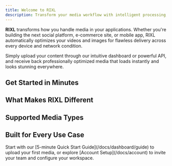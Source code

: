 ```yaml
---
title: Welcome to RIXL
description: Transform your media workflow with intelligent processing, global delivery, and effortless integration. Built for developers who demand performance and simplicity.
---
```



**RIXL** transforms how you handle media in your applications. Whether you're building the next social platform, e-commerce site, or mobile app, RIXL automatically optimizes your videos and images for flawless delivery across every device and network condition.

Simply upload your content through our intuitive dashboard or powerful API, and receive back professionally optimized media that loads instantly and looks stunning everywhere.

## Get Started in Minutes

<div className="grid gap-6 sm:grid-cols-2 lg:grid-cols-3">
  <InteractiveCard
    title="Quick Start Guide"
    description="From zero to uploading your first media in under 5 minutes."
    href="/docs/dashboard/guide"
    icon="BookOpen"
  />
  <InteractiveCard
    title="Account & Teams"
    description="Set up your workspace, invite collaborators, and manage permissions."
    href="/docs/account"
    icon="Users"
  />
  <InteractiveCard
    title="Upload & Process"
    description="Turn raw media into optimized, delivery-ready assets instantly."
    href="/docs/uploads"
    icon="Upload"
  />
  <InteractiveCard
    title="Developer APIs"
    description="Integrate RIXL's power directly into your applications and workflows."
    href="/docs/api-reference"
    icon="Code"
  />
</div>

## What Makes RIXL Different

<div className="grid gap-6 sm:grid-cols-2 lg:grid-cols-3 mt-8">
  <InfoCard
    title="Intelligent Video Processing"
    description="Multi-quality transcoding with adaptive streaming that automatically adjusts to your users' connections."
    icon="Video"
  />
  <InfoCard
    title="Next-Gen Image Optimization" 
    description="AVIF compression with ultra-fast placeholder generation—delivering 90% smaller files with zero quality loss."
    icon="Image"
  />
  <InfoCard
    title="Dynamic Content Feeds"
    description="Build social experiences with structured feeds that update automatically as you add content."
    icon="Rss"
  />
  <InfoCard
    title="Global Edge Network"
    description="Your media served from 200+ locations worldwide with intelligent caching and real-time optimization."
    icon="Globe"
  />
  <InfoCard
    title="Team-First Design"
    description="Collaborative workspaces with granular permissions, so your entire team can work seamlessly together."
    icon="Users"
  />
  <InfoCard
    title="Developer-Friendly APIs"
    description="Clean REST APIs with comprehensive SDKs, webhooks, and detailed documentation for rapid integration."
    icon="Code"
  />
</div>

## Supported Media Types

<div className="grid gap-6 sm:grid-cols-2 lg:grid-cols-3 mt-8">
  <InfoCard
    title="Video Formats"
    description="MP4, MOV, AVI, WebM, MKV, and more—up to 2GB per file with automatic transcoding to web-optimized formats"
    icon="Video"
  />
  <InfoCard
    title="Image Formats"
    description="JPEG, PNG, WebP, HEIC, SVG, and beyond—up to 100MB per file with intelligent AVIF conversion"
    icon="Image"
  />
  <InfoCard
    title="Smart Processing"
    description="Every upload is automatically analyzed and optimized for your specific use case and target audience"
    icon="Zap"
  />
</div>

## Built for Every Use Case

<div className="grid gap-6 sm:grid-cols-2 lg:grid-cols-3 mt-8">
  <InfoCard
    title="Social & Community"
    description="Power user-generated content with lightning-fast uploads and optimized delivery for millions of users"
    icon="Share"
  />
  <InfoCard
    title="E-commerce & Retail"
    description="Showcase products with crystal-clear images that load instantly, boosting conversions and user experience"
    icon="ShoppingBag"
  />
  <InfoCard
    title="Education & Training"
    description="Deliver seamless learning experiences with adaptive video streaming that works on any device or connection"
    icon="GraduationCap"
  />
  <InfoCard
    title="Marketing & Campaigns"
    description="Launch campaigns with confidence—your creative assets optimized for every platform and audience"
    icon="Target"
  />
  <InfoCard
    title="Mobile Applications"
    description="Reduce app size and improve performance with efficient media delivery optimized for mobile networks"
    icon="Smartphone"
  />
  <InfoCard
    title="Enterprise & Scale"
    description="Handle millions of assets with enterprise-grade security, compliance, and team collaboration features"
    icon="Building"
  />
</div>

<div className="mt-12">
  <Callout type="tip" title="Ready to transform your media workflow?">
    Start with our [5-minute Quick Start Guide](/docs/dashboard/guide) to upload your first media, or explore [Account Setup](/docs/account) to invite your team and configure your workspace.
  </Callout>
</div>